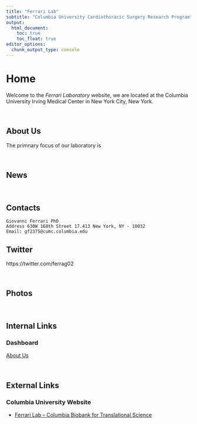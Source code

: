 ```yaml
---
title: "Ferrari Lab"
subtitle: "Columbia University Cardiothoracic Surgery Research Program"
output: 
  html_document:
    toc: true
    toc_float: true
editor_options: 
  chunk_output_type: console
---
```


# Home

Welcome to the *Ferrari Laboratory* website, we are located at the Columbia University Irving Medical Center in New York City, New York.

\


## About Us

The primnary focus of our laboratory is 

\


## News

\


## Contacts	
	Giovanni Ferrari PhD
	Address 630W 168th Street 17.413 New York, NY - 10032
	Email: gf2375@cumc.columbia.edu
	
## Twitter 
https://twitter.com/ferrag02

\



## Photos 

<center>

</center>

\



## Internal Links

### Dashboard

[About Us](about.html)


\



## External Links

### Columbia University Website

* [Ferrari Lab – Columbia Biobank for Translational Science](https://columbiasurgery.org/research/ferrari-lab)


\


